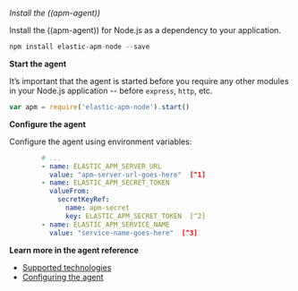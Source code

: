
*Install the ((apm-agent))*

Install the ((apm-agent)) for Node.js as a dependency to your application.

```js
npm install elastic-apm-node --save
```

**Start the agent**

It’s important that the agent is started before you require any other modules in your Node.js application
-- before `express`, `http`, etc.

```js
var apm = require('elastic-apm-node').start()
```

**Configure the agent**

Configure the agent using environment variables:

```yml
        # ...
        - name: ELASTIC_APM_SERVER_URL
          value: "apm-server-url-goes-here"  [^1]
        - name: ELASTIC_APM_SECRET_TOKEN
          valueFrom:
            secretKeyRef:
              name: apm-secret
              key: ELASTIC_APM_SECRET_TOKEN  [^2]
        - name: ELASTIC_APM_SERVICE_NAME
          value: "service-name-goes-here"  [^3]
```
[^1]: Defaults to `http://localhost:8200`
[^2]: Pass in `ELASTIC_APM_SECRET_TOKEN` from the `apm-secret` keystore created previously
[^3]: Defaults to "name" field in package.json, if not specified. Allowed characters: a-z, A-Z, 0-9, -, _, and space

**Learn more in the agent reference**

* [Supported technologies](((apm-node-ref-v))/supported-technologies.html)
* [Configuring the agent](((apm-node-ref-v))/advanced-setup.html)

